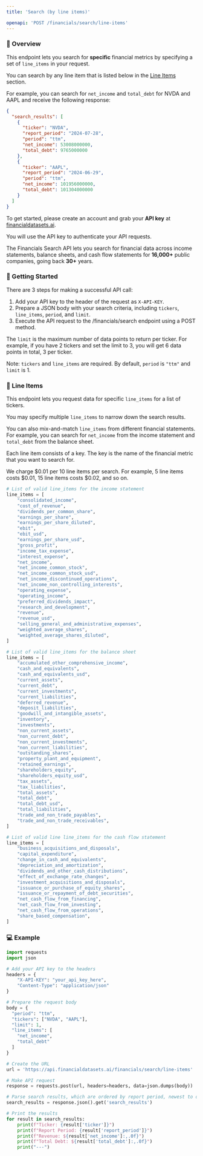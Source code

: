 ```yaml
---
title: 'Search (by line items)'

openapi: 'POST /financials/search/line-items'
---
```


### 👋  Overview
This endpoint lets you search for <b>specific</b> financial metrics by specifying a set of `line_items` in your request.

You can search by any line item that is listed below in the [Line Items](#line-items) section.

For example, you can search for `net_income` and `total_debt` for NVDA and AAPL and receive the following response:

```json
{
  "search_results": [
    {
      "ticker": "NVDA",
      "report_period": "2024-07-28",
      "period": "ttm",
      "net_income": 53008000000,
      "total_debt": 9765000000
    },
    {
      "ticker": "AAPL",
      "report_period": "2024-06-29",
      "period": "ttm",
      "net_income": 101956000000,
      "total_debt": 101304000000
    }
  ]
}
```

To get started, please create an account and grab your <b>API key</b> at [financialdatasets.ai](https://financialdatasets.ai).

You will use the API key to authenticate your API requests.

The Financials Search API lets you search for financial data across income statements, balance sheets,
and cash flow statements for <b>16,000+</b> public companies, going back <b>30+</b> years.

###  🚀  Getting Started
There are 3 steps for making a successful API call:
1. Add your API key to the header of the request as `X-API-KEY`.
2. Prepare a JSON body with your search criteria, including `tickers`, `line_items`, `period`, and `limit`.
3. Execute the API request to the /financials/search endpoint using a POST method.

The `limit` is the maximum number of data points to return per ticker.  For example, if you have 2 tickers and set the limit to 3, you will get 6 data points in total, 3 per ticker.

Note: `tickers` and `line_items` are required. By default, `period` is `"ttm"` and `limit` is 1.

### 🔎  Line Items
This endpoint lets you request data for specific `line_items` for a list of tickers.

You may specify multiple `line_items` to narrow down the search results.

You can also mix-and-match `line_items` from different financial statements. For example, you can search for `net_income` from the income statement and `total_debt` from the balance sheet.

Each line item consists of a key. The key is the name of the financial metric that you want to search for.

We charge \$0.01 per 10 line items per search. For example, 5 line items costs \$0.01, 15 line items costs \$0.02, and so on.
<CodeGroup>

```python Income Statement
# List of valid line_items for the income statement
line_items = [
    "consolidated_income",
    "cost_of_revenue",
    "dividends_per_common_share",
    "earnings_per_share",
    "earnings_per_share_diluted",
    "ebit",
    "ebit_usd",
    "earnings_per_share_usd",
    "gross_profit",
    "income_tax_expense",
    "interest_expense",
    "net_income",
    "net_income_common_stock",
    "net_income_common_stock_usd",
    "net_income_discontinued_operations",
    "net_income_non_controlling_interests",
    "operating_expense",
    "operating_income",
    "preferred_dividends_impact",
    "research_and_development",
    "revenue",
    "revenue_usd",
    "selling_general_and_administrative_expenses",
    "weighted_average_shares",
    "weighted_average_shares_diluted",
]
```

```python Balance Sheet
# List of valid line_items for the balance sheet
line_items = [
    "accumulated_other_comprehensive_income",
    "cash_and_equivalents",
    "cash_and_equivalents_usd",
    "current_assets",
    "current_debt",
    "current_investments",
    "current_liabilities",
    "deferred_revenue",
    "deposit_liabilities",
    "goodwill_and_intangible_assets",
    "inventory",
    "investments",
    "non_current_assets",
    "non_current_debt",
    "non_current_investments",
    "non_current_liabilities",
    "outstanding_shares",
    "property_plant_and_equipment",
    "retained_earnings",
    "shareholders_equity",
    "shareholders_equity_usd",
    "tax_assets",
    "tax_liabilities",
    "total_assets",
    "total_debt",
    "total_debt_usd",
    "total_liabilities",
    "trade_and_non_trade_payables",
    "trade_and_non_trade_receivables",
]
```

```python Cash Flow Statement
# List of valid line line_items for the cash flow statement
line_items = [
    "business_acquisitions_and_disposals",
    "capital_expenditure",
    "change_in_cash_and_equivalents",
    "depreciation_and_amortization",
    "dividends_and_other_cash_distributions",
    "effect_of_exchange_rate_changes",
    "investment_acquisitions_and_disposals",
    "issuance_or_purchase_of_equity_shares",
    "issuance_or_repayment_of_debt_securities",
    "net_cash_flow_from_financing",
    "net_cash_flow_from_investing",
    "net_cash_flow_from_operations",
    "share_based_compensation",
]
```

</CodeGroup>



### 💻  Example

```python Financials Search
import requests
import json

# Add your API key to the headers
headers = {
    "X-API-KEY": "your_api_key_here",
    "Content-Type": "application/json"
}

# Prepare the request body
body = {
  "period": "ttm",
  "tickers": ["NVDA", "AAPL"],
  "limit": 1,
  "line_items": [
    "net_income",
    "total_debt"
  ]
}

# Create the URL
url = 'https://api.financialdatasets.ai/financials/search/line-items'

# Make API request
response = requests.post(url, headers=headers, data=json.dumps(body))

# Parse search results, which are ordered by report period, newest to oldest
search_results = response.json().get('search_results')

# Print the results
for result in search_results:
    print(f"Ticker: {result['ticker']}")
    print(f"Report Period: {result['report_period']}")
    print(f"Revenue: ${result['net_income']:,.0f}")
    print(f"Total Debt: ${result['total_debt']:,.0f}")
    print("---")
```